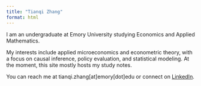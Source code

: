 ```yaml
---
title: "Tianqi Zhang"
format: html
---
```


I am an undergraduate at Emory University studying Economics and Applied Mathematics.

My interests include applied microeconomics and econometric theory, with a focus on causal inference, policy evaluation, and statistical modeling. At the moment, this site mostly hosts my study notes.

You can reach me at tianqi.zhang\[at\]emory\[dot\]edu or connect on [LinkedIn](https://www.linkedin.com/in/tianqizhang/).

